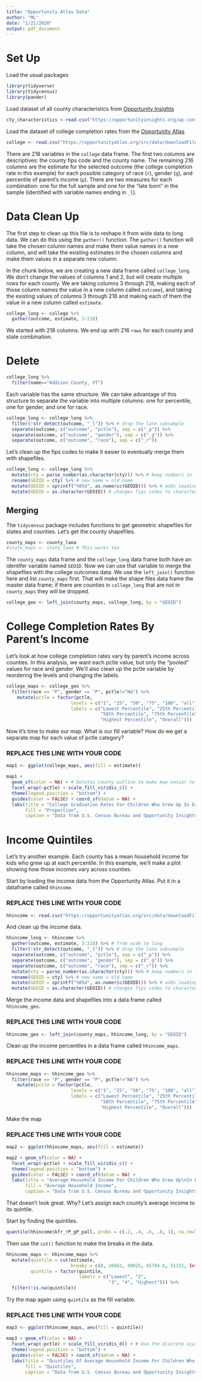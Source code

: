 ```yaml
---
title: "Opportunity Atlas Data"
author: "ML"
date: "1/21/2020"
output: pdf_document
---
```


# Set Up

Load the usual packages

```r
library(tidyverse)
library(tidycensus)
library(pander)
```

Load dataset of all county characteristics from [Opportunity Insights](https://opportunityinsights.org) 

```r
cty_characteristics <-read.csv("https://opportunityinsights.org/wp-content/uploads/2018/12/cty_covariates.csv")
```

Load the dataset of college completion rates from the [Opportunity Atlas](https://opportunityatlas.org)

```r
college <- read.csv("https://opportunityatlas.org/src/data/downloadFiles/cty_coll_allSubgroups.csv")
```

There are 218 variables in the `college` data frame. The first two columns are descriptives: the county fips code and the county name. The remaining 216 columns are the estimate for the selected outcome (the college completion rate in this example) for each possible category of race (`r`), gender (`g`), and percentile of parent's income (`p`). There are two measures for each combination: one for the full sample and one for the "late born" in the sample (identified with variable names ending in `_l`).

# Data Clean Up

The first step to clean up this file is to reshape it from wide data to long data. We can do this using the `gather()` function. The `gather()` function will take the chosen column names and make them value names in a new column, and will take the existing estimates in the chosen columns and make them values in a separate new column. 

In the chunk below, we are creating a new data frame called `college_long`. We don't change the values of columns 1 and 2, but will create multiple rows for each county. We are taking columns 3 through 218, making each of those column names the value in a new column called `outcome`), and taking the existing values of columns 3 through 218 and making each of them the value in a new column called `estimate`.

```r
college_long <- college %>%
  gather(outcome, estimate, 3:218)
```

We started with 218 columns. We end up with 216 `rows` for each county and state combination.

# Delete

```r
college_long %>%
  filter(name=="Addison County, VT")
```

Each variable has the same structure. We can take advantage of this structure to separate the variable into multiple columns: one for percentile, one for gender, and one for race.

```r
college_long <- college_long %>%
  filter(!str_detect(outcome, "_l")) %>% # drop the late subsample
  separate(outcome, c("outcome", "pctle"), sep = c("_p")) %>%
  separate(outcome, c("outcome", "gender"), sep = c("_g")) %>%
  separate(outcome, c("outcome", "race"), sep = c("_r"))
```

Let's clean up the fips codes to make it easier to eventually merge them with shapefiles. 

```r
college_long <- college_long %>%
  mutate(cty = parse_number(as.character(cty))) %>% # keep numbers in fips code
  rename(GEOID = cty) %>% # new name = old name
  mutate(GEOID = sprintf("%05d", as.numeric(GEOID))) %>% # adds leading zeroes as necessary to make all fips codes 5 digits
  mutate(GEOID = as.character(GEOID)) # changes fips codes to characters
```

## Merging

The `tidycensus` package includes functions to get geometric shapefiles for states and counties. Let's get the county shapefiles.

```r
county_maps <- county_laea
#state_maps <- state_laea # This works too
```

The `county_maps` data frame and the `college_long` data frame both have an identifer variable named `GEOID`. Now we can use that variable to merge the shapefiles with the college outcomes data. We use the `left_join()` function here and list `county_maps` first. That will make the shape files data frame the master data frame; if there are counties in `college_long` that are not in `county_maps` they will be dropped.

```r
college_geo <- left_join(county_maps, college_long, by = "GEOID")
```


# College Completion Rates By Parent's Income

Let's look at how college completion rates vary by parent's income across counties. In this analysis, we want each pctle value, but only the "pooled" values for race and gender. We'll also clean up the pctle variable by reordering the levels and changing the labels.

```r
college_maps <- college_geo %>%
  filter(race == "P", gender == "P", pctle!="NA") %>%
    mutate(pctle = factor(pctle,
                        levels = c("1", "25", "50", "75", "100", "all"),
                        labels = c("Lowest Percentile", "25th Percentile",
                                   "50th Percentile", "75th Percentile", 
                                   "Highest Percentile", "Overall")))
```

Now it's time to make our map. What is our fill variable? How do we get a separate map for each value of pctle category?

### REPLACE THIS LINE WITH YOUR CODE

```r
map1 <- ggplot(college_maps, aes(fill = estimate))

map1 + 
  geom_sf(color = NA) + # Deletes county outline to make map easier to read
  facet_wrap(~pctle) + scale_fill_viridis_c() +
  theme(legend.position = "bottom") +
  guides(color = FALSE) + coord_sf(datum = NA) +
  labs(title = "College Graduation Rates For Children Who Grew Up In Each County\nBy Parent's Income Percentile",
       fill = "Proportion",
       caption = "Data from U.S. Census Bureau and Opportunity Insights")
```

# Income Quintiles

Let's try another example. Each county has a mean household income for kids who grew up at each percentile. In this example, we'll make a plot showing how those incomes vary across counties.

Start by loading the income data from the Opportunity Atlas. Put it in a dataframe called `hhincome`.

### REPLACE THIS LINE WITH YOUR CODE

```r
hhincome <- read.csv("https://opportunityatlas.org/src/data/downloadFiles/cty_kfr_allSubgroups.csv")
```

And clean up the income data.

```r
hhincome_long <- hhincome %>%
  gather(outcome, estimate, 3:218) %>% # from wide to long
  filter(!str_detect(outcome, "_l")) %>% # drop the late subsample
  separate(outcome, c("outcome", "pctle"), sep = c("_p")) %>%
  separate(outcome, c("outcome", "gender"), sep = c("_g")) %>%
  separate(outcome, c("outcome", "race"), sep = c("_r")) %>%
  mutate(cty = parse_number(as.character(cty))) %>% # keep numbers in fips code
  rename(GEOID = cty) %>% # new name = old name
  mutate(GEOID = sprintf("%05d", as.numeric(GEOID))) %>% # adds leading zeroes as necessary to make all fips codes 5 digits
  mutate(GEOID = as.character(GEOID)) # changes fips codes to characters
```

Merge the income data and shapefiles into a data frame called `hhincome_geo`.

### REPLACE THIS LINE WITH YOUR CODE

```r
hhincome_geo <- left_join(county_maps, hhincome_long, by = "GEOID")
```

Clean up the income percentiles in a data frame called `hhincome_maps`.

### REPLACE THIS LINE WITH YOUR CODE

```r
hhincome_maps <- hhincome_geo %>%
  filter(race == "P", gender == "P", pctle!="NA") %>%
    mutate(pctle = factor(pctle,
                        levels = c("1", "25", "50", "75", "100", "all"),
                        labels = c("Lowest Percentile", "25th Percentile",
                                   "50th Percentile", "75th Percentile", 
                                   "Highest Percentile", "Overall")))
```

Make the map

### REPLACE THIS LINE WITH YOUR CODE

```r
map2 <- ggplot(hhincome_maps, aes(fill = estimate))

map2 + geom_sf(color = NA) + 
  facet_wrap(~pctle) + scale_fill_viridis_c() +
  theme(legend.position = "bottom") +
  guides(color = FALSE) + coord_sf(datum = NA) +
  labs(title = "Average Household Income For Children Who Grew Up\nIn Each County, By Parent's Income Percentile",
       fill = "Average Household Income",
       caption = "Data from U.S. Census Bureau and Opportunity Insights")
```

That doesn't look great. Why? Let's assign each county's average income to its quintile.

Start by finding the quintiles.

```r
quantile(hhincome$kfr_rP_gP_pall, probs = c(.2, .4, .6, .8, 1), na.rm=TRUE)
```

Then use the `cut()` function to make the breaks in the data.

```r
hhincome_maps <- hhincome_maps %>%
  mutate(quintile = cut(estimate, 
                        breaks = c(0, 36662, 40925, 45704.6, 51331, Inf)),
         quintile = factor(quintile,
                           labels = c("Lowest", "2", 
                                      "3", "4", "Highest"))) %>%
  filter(!is.na(quintile))
```

Try the map again using `quintile` as the fill variable.

### REPLACE THIS LINE WITH YOUR CODE

```r
map3 <- ggplot(hhincome_maps, aes(fill = quintile))

map3 + geom_sf(color = NA) + 
  facet_wrap(~pctle) + scale_fill_viridis_d() + # Use the discrete scale now
  theme(legend.position = "bottom") +
  guides(color = FALSE) + coord_sf(datum = NA) +
  labs(title = "Quintiles Of Average Household Income For Children Who Grew Up\nIn Each County, By Parent's Income Percentile",
       fill = "Quintiles",
       caption = "Data from U.S. Census Bureau and Opportunity Insights")
```